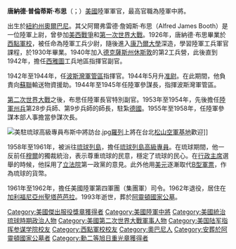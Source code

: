 {{Infobox President
|name=唐納德·普倫蒂斯·布思<br>Donald Prentice Booth 
|image=Donald Prentice Booth.JPG
|caption=唐納德·普倫蒂斯·布思
|birth_date= {{birth date|1902|12|21}}
|birth_place= {{flag|United States|1896}}[[紐約州|紐約州]][[奧爾巴尼|奧爾巴尼]]
|death_date={{death date and age|1993|10|30|1902|12|21}}
|death_place= {{flag|United States}}[[加利福尼亞州|加利福尼亞州]][[聖塔芭芭拉_(加利福尼亞州)|聖塔芭芭拉]]
|placeofburial=[[阿靈頓國家公墓|阿靈頓國家公墓]]
|nickname=
|office       = [[File:Seal_of_High_Commissioner_of_the_Ryukyu_Islands.svg|25px]]第2任[[琉球列島高級專員|琉球列島高級專員]]
|term_start   = 1958年5月1日
|term_end     = 1961年2月12日
|1blankname   = 美國總統
|1namedata     = [[德懷特·D·艾森豪|德懷特·D·艾森豪]]→[[約翰·F·甘迺迪|約翰·F·甘迺迪]]
|predecessor  = [[詹姆斯·愛德華·穆爾|詹姆斯·愛德華·穆爾]]
|successor    = [[保羅·卡拉韋|保羅·卡拉韋]]
|allegiance={{flag|United States}}
|branch={{flagicon|United States|army}} [[美國陸軍|美國陸軍]]
|serviceyears=1926年-1962年
|rank=[[File:US-O9_insignia.svg|30px]] [[中將|中將]]
|unit= 
|commands=[[波斯灣軍管區|波斯灣軍管區]] <br/>[[美國陸軍第28步兵師|第28步兵師]] <br/>[[美國陸軍第9步兵師|第9步兵師]] <br/>[[琉球列島高級專員|琉球列島美國民政府]] <br/>[[美國陸軍第4軍|第4軍]]
|battles=[[第二次世界大戰|第二次世界大戰]]
|awards=[[File:U.S._Army_Distinguished_Service_Medal_ribbon.svg|35px]] [[杰出服役勋章|杰出服役勋章]] <br/>[[File:JPN_Kyokujitsu-sho_2Class_BAR.svg|35px]] [[旭日章|勳二等旭日重光章]]
|laterwork= 
}}
'''唐納德·普倫蒂斯·布思'''（{{lang-en|Donald Prentice Booth}}；{{bd|1902年|12月21日|1993年|10月30日|catIdx=B}}）[[美國|美國]]陸軍軍官，最高官職為陸軍中將。

出生於[[紐約州|紐約州]][[奧爾巴尼|奧爾巴尼]]。其父阿爾弗雷德·詹姆斯·布思（Alfred James Booth）是一位陸軍上尉，曾參加[[美西戰爭|美西戰爭]]和[[第一次世界大戰|第一次世界大戰]]。1926年，唐納德·布思畢業於[[西點軍校|西點軍校]]，被任命為陸軍工兵少尉，隨後進入[[康乃爾大學|康乃爾大學]]深造，學習陸軍工兵軍官課程，於1930年畢業。1940年加入[[德克薩斯州|德克薩斯州]][[休斯敦|休斯敦]]的第2工兵營，此後直到1942年，擔任[[西雅圖|西雅圖]]工兵地區指揮官副官。

1942年至1944年，任[[波斯灣軍管區|波斯灣軍管區]]指揮官。1944年5月升[[准尉|准尉]]。在此期間，他負責向[[蘇聯|蘇聯]]輸送物資援助。1944年至1945年任陸軍參謀長，指揮波斯灣軍管區。

[[第二次世界大戰|第二次世界大戰]]之後，布思任陸軍長官特別副官。1953年至1954年，先後擔任[[陸軍州兵|陸軍州兵]]第28步兵師、第9步兵師的師長，駐紮[[德國|德國]]。1955年至1958年，任陸軍參謀本部人事擔當參謀次長。

[[File:美駐琉球高級專員布斯中將訪台.jpg|thumb]][[羅列|羅列]]上將在台北[[台北松山機場|松山空軍基地]]歡迎]]

1958年至1961年，被派往[[琉球列島|琉球列島]]，擔任[[琉球列島高級專員|琉球列島高級專員]]。在琉球期間，他一反前任[[詹姆斯·愛德華·穆爾|穆爾]]的獨裁統治，表示尊重琉球的民意，穩定了琉球的民心。在[[行政主席_(琉球政府)|行政主席]]選舉的時候，他採用了[[立法院_(琉球政府)|立法院]]第一政黨的意見。此外他用[[美元|美元]]逐漸取代[[B型軍票|B型軍票]]，作為琉球的貨幣。

1961年至1962年，擔任美國陸軍第四軍團（集團軍）司令。1962年退役，居住在[[加利福尼亞州|加利福尼亞州]][[聖塔芭芭拉_(加利福尼亞州)|聖塔芭芭拉]]。1993年逝世，葬於[[阿靈頓國家公墓|阿靈頓國家公墓]]。

{{美國治理琉球時期高官}}
{{Authority control}}

{{DEFAULTSORT:Booth, Donald Prentice}}
[[Category:美國傑出服役獎章獲得者|Category:美國傑出服役獎章獲得者]]
[[Category:美國陸軍中將|Category:美國陸軍中將]]
[[Category:美國統治琉球時期政治人物|Category:美國統治琉球時期政治人物]]
[[Category:美國第二次世界大戰軍事人物|Category:美國第二次世界大戰軍事人物]]
[[Category:美国陆军指挥参谋学院校友|Category:美国陆军指挥参谋学院校友]]
[[Category:西點軍校校友|Category:西點軍校校友]]
[[Category:奧巴尼人|Category:奧巴尼人]]
[[Category:安葬於阿靈頓國家公墓者|Category:安葬於阿靈頓國家公墓者]]
[[Category:勳二等旭日重光章獲得者|Category:勳二等旭日重光章獲得者]]